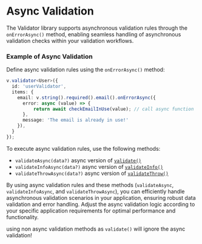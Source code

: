 
# Async Validation

The Validator library supports asynchronous validation rules through the `onErrorAsync()` method, enabling seamless handling of asynchronous validation checks within your validation workflows.

### Example of Async Validation

Define async validation rules using the `onErrorAsync()` method:

```typescript  /async/ /return await/
v.validator<User>({
  id: 'userValidator',
  items: {
    email: v.string().required().email().onErrorAsync({
      error: async (value) => {
          return await checkEmailInUse(value); // call async function 'checkEmailInUse'
      },
      message: 'The email is already in use!'
    }),
  }
});
```

To execute async validation rules, use the following methods:

- `validateAsync(data?)` async version of [`validate()`](/ts-validation/how-to-validate-objects#validate)
- `validateInfoAsync(data?)` async version of [`validateInfo()`](/ts-validation/how-to-validate-objects#validateInfo)
- `validateThrowAsync(data?)` async version of [`validateThrow()`](/ts-validation/how-to-validate-objects#validateThrow)

By using async validation rules and these methods (`validateAsync`, `validateInfoAsync`, and `validateThrowAsync`), you can efficiently handle asynchronous validation scenarios in your application, ensuring robust data validation and error handling. Adjust the async validation logic according to your specific application requirements for optimal performance and functionality.

<Callout type='warning'>using non async validation methods as `validate()` will ignore the async validation!</Callout>
